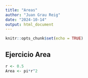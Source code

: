 ```yaml
---
title: "Areas"
author: "Juan Grau Reig"
date: "2024-10-14"
output: html_document
---
```


```r
knitr::opts_chunk$set(echo = TRUE)
```

## Ejercicio Area
```r
r <- 0.5
Area <- pi*r^2
```

